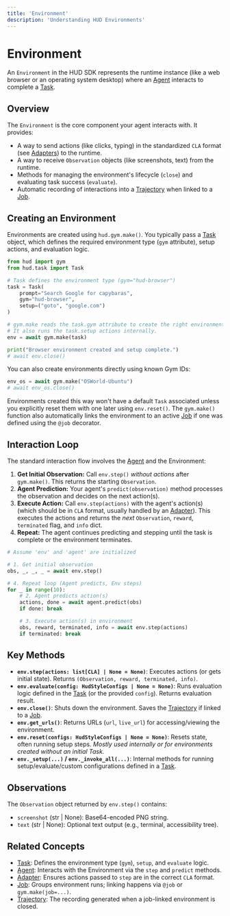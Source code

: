```yaml
---
title: 'Environment'
description: 'Understanding HUD Environments'
---
```


# Environment

An `Environment` in the HUD SDK represents the runtime instance (like a web browser or an operating system desktop) where an [Agent](/concepts/agent) interacts to complete a [Task](/concepts/task).

## Overview

The `Environment` is the core component your agent interacts with. It provides:

*   A way to send actions (like clicks, typing) in the standardized `CLA` format (see [Adapters](/concepts/adapter)) to the runtime.
*   A way to receive `Observation` objects (like screenshots, text) from the runtime.
*   Methods for managing the environment's lifecycle (`close`) and evaluating task success (`evaluate`).
*   Automatic recording of interactions into a [Trajectory](/concepts/trajectory) when linked to a [Job](/concepts/job).

## Creating an Environment

Environments are created using `hud.gym.make()`. You typically pass a [Task](/concepts/task) object, which defines the required environment type (`gym` attribute), setup actions, and evaluation logic.

```python
from hud import gym
from hud.task import Task

# Task defines the environment type (gym="hud-browser")
task = Task(
    prompt="Search Google for capybaras",
    gym="hud-browser",
    setup=("goto", "google.com")
)

# gym.make reads the task.gym attribute to create the right environment
# It also runs the task.setup actions internally.
env = await gym.make(task)

print("Browser environment created and setup complete.")
# await env.close()
```

You can also create environments directly using known Gym IDs:

```python
env_os = await gym.make("OSWorld-Ubuntu")
# await env_os.close()
```

Environments created this way won't have a default `Task` associated unless you explicitly reset them with one later using `env.reset()`. The `gym.make()` function also automatically links the environment to an active [Job](/concepts/job) if one was defined using the `@job` decorator.

## Interaction Loop

The standard interaction flow involves the [Agent](/concepts/agent) and the Environment:

1.  **Get Initial Observation:** Call `env.step()` *without actions* after `gym.make()`. This returns the starting `Observation`.
2.  **Agent Prediction:** Your agent's `predict(observation)` method processes the observation and decides on the next action(s).
3.  **Execute Action:** Call `env.step(actions)` with the agent's action(s) (which should be in `CLA` format, usually handled by an [Adapter](/concepts/adapter)). This executes the actions and returns the *next* `Observation`, `reward`, `terminated` flag, and `info` dict.
4.  **Repeat:** The agent continues predicting and stepping until the task is complete or the environment terminates.

```python
# Assume 'env' and 'agent' are initialized

# 1. Get initial observation
obs, _, _, _ = await env.step()

# 4. Repeat loop (Agent predicts, Env steps)
for _ in range(10):
    # 2. Agent predicts action(s)
    actions, done = await agent.predict(obs)
    if done: break

    # 3. Execute action(s) in environment
    obs, reward, terminated, info = await env.step(actions)
    if terminated: break
```

## Key Methods

*   **`env.step(actions: list[CLA] | None = None)`**: Executes actions (or gets initial state). Returns `(Observation, reward, terminated, info)`.
*   **`env.evaluate(config: HudStyleConfigs | None = None)`**: Runs evaluation logic defined in the [Task](/concepts/task) (or the provided `config`). Returns evaluation result.
*   **`env.close()`**: Shuts down the environment. Saves the [Trajectory](/concepts/trajectory) if linked to a [Job](/concepts/job).
*   **`env.get_urls()`**: Returns URLs (`url`, `live_url`) for accessing/viewing the environment.
*   **`env.reset(configs: HudStyleConfigs | None = None)`**: Resets state, often running setup steps. *Mostly used internally or for environments created without an initial Task.*
*   **`env._setup(...)` / `env._invoke_all(...)`**: Internal methods for running setup/evaluate/custom configurations defined in a [Task](/concepts/task).

## Observations

The `Observation` object returned by `env.step()` contains:

*   `screenshot` (str | None): Base64-encoded PNG string.
*   `text` (str | None): Optional text output (e.g., terminal, accessibility tree).

## Related Concepts

*   [Task](/concepts/task): Defines the environment type (`gym`), `setup`, and `evaluate` logic.
*   [Agent](/concepts/agent): Interacts with the Environment via the `step` and `predict` methods.
*   [Adapter](/concepts/adapter): Ensures actions passed to `step` are in the correct `CLA` format.
*   [Job](/concepts/job): Groups environment runs; linking happens via `@job` or `gym.make(job=...)`.
*   [Trajectory](/concepts/trajectory): The recording generated when a job-linked environment is closed.